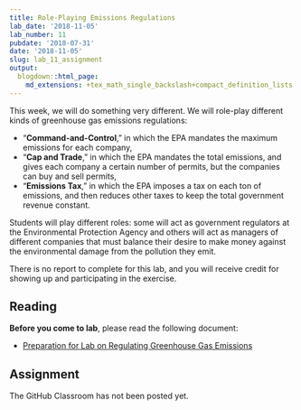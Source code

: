 ```yaml
---
title: Role-Playing Emissions Regulations
lab_date: '2018-11-05'
lab_number: 11
pubdate: '2018-07-31'
date: '2018-11-05'
slug: lab_11_assignment
output:
  blogdown::html_page:
    md_extensions: +tex_math_single_backslash+compact_definition_lists
---
```

This week, we will do something very different. We will role-play different kinds of greenhouse gas emissions regulations: 

* "**Command-and-Control**," in which the EPA mandates the maximum emissions for each company, 
* "**Cap and Trade**," in which the EPA mandates the total emissions, and gives each company a certain number of permits, but the companies can buy and sell permits,
* "**Emissions Tax**," in which the EPA imposes a tax on each ton of emissions, and then reduces other taxes to keep the total government revenue constant.

Students will play different roles: some will act as government regulators at the Environmental Protection Agency and others will act as managers of different companies that must balance their desire to make money against the environmental damage from the pollution they emit.

There is no report to complete for this lab, and you will receive credit for showing up and participating in the exercise.

## Reading

**Before you come to lab**, please read the following document:

* [Preparation for Lab on Regulating Greenhouse Gas Emissions](/lab_docs/lab_11_preparation)

## Assignment

The GitHub Classroom has not been posted yet.
